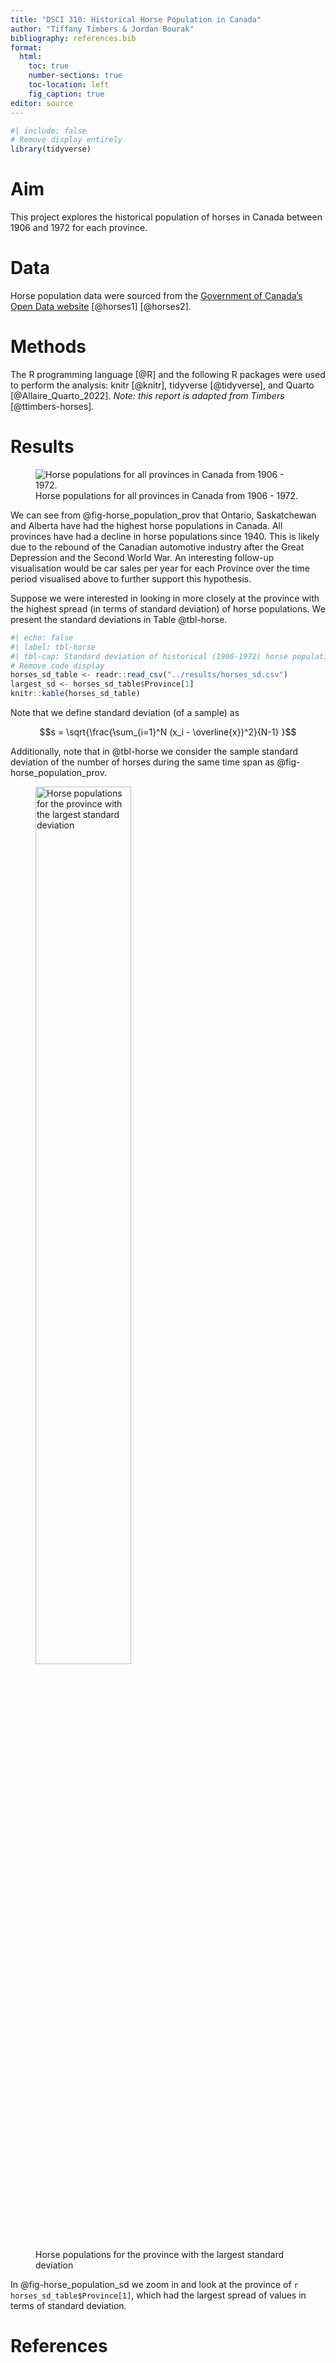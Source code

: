 ```yaml
---
title: "DSCI 310: Historical Horse Population in Canada"
author: "Tiffany Timbers & Jordan Bourak"
bibliography: references.bib
format:
  html:
    toc: true
    number-sections: true
    toc-location: left
    fig_caption: true
editor: source
---
```


```r
#| include: false
# Remove display entirely
library(tidyverse)
```

# Aim

This project explores the historical population of horses in Canada between 1906 and 1972 for each province.

# Data

Horse population data were sourced from the [Government of Canada's Open Data website](http://open.canada.ca/en/open-data) [@horses1] [@horses2].

# Methods

The R programming language [@R] and the following R packages were used to perform the analysis: knitr [@knitr], tidyverse [@tidyverse], and Quarto [@Allaire_Quarto_2022]. *Note: this report is adapted from Timbers* [@ttimbers-horses]*.*

# Results

![Horse populations for all provinces in Canada from 1906 - 1972.](../results/horse_pops_plot.png){#fig-horse_population_prov}

We can see from @fig-horse_population_prov that Ontario, Saskatchewan and Alberta have had the highest horse populations in Canada. All provinces have had a decline in horse populations since 1940. This is likely due to the rebound of the Canadian automotive industry after the Great Depression and the Second World War. An interesting follow-up visualisation would be car sales per year for each Province over the time period visualised above to further support this hypothesis.

Suppose we were interested in looking in more closely at the province with the highest spread (in terms of standard deviation) of horse populations. We present the standard deviations in Table @tbl-horse.

```r
#| echo: false
#| label: tbl-horse
#| tbl-cap: Standard deviation of historical (1906-1972) horse populations for each Canadian province.
# Remove code display
horses_sd_table <- readr::read_csv("../results/horses_sd.csv")
largest_sd <- horses_sd_table$Province[1]
knitr::kable(horses_sd_table)
```

Note that we define standard deviation (of a sample) as

$$s = \sqrt{\frac{\sum_{i=1}^N (x_i - \overline{x})^2}{N-1} }$$

Additionally, note that in @tbl-horse we consider the sample standard deviation of the number of horses during the same time span as @fig-horse_population_prov.

![Horse populations for the province with the largest standard deviation](../results/horse_pop_plot_largest_sd.png){#fig-horse_population_sd width=60%}

In @fig-horse_population_sd we zoom in and look at the province of `r horses_sd_table$Province[1]`, which had the largest spread of values in terms of standard deviation.

# References

